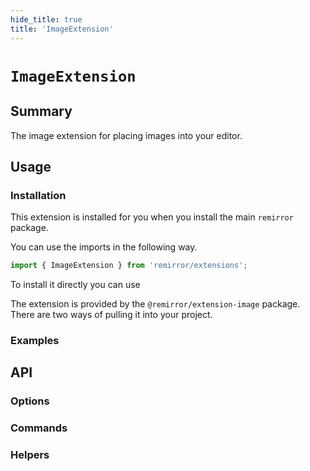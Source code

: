 ```yaml
---
hide_title: true
title: 'ImageExtension'
---
```



# `ImageExtension`

## Summary

The image extension for placing images into your editor.

## Usage

### Installation

This extension is installed for you when you install the main `remirror` package.

You can use the imports in the following way.

```ts
import { ImageExtension } from 'remirror/extensions';
```

To install it directly you can use

The extension is provided by the `@remirror/extension-image` package. There are two ways of pulling it into your project.

### Examples

<Basic />

## API

### Options

### Commands

### Helpers
